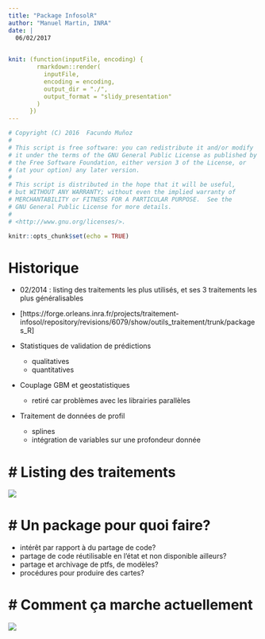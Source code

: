 ```yaml
---
title: "Package InfosolR"
author: "Manuel Martin, INRA"
date: |
  06/02/2017
  

knit: (function(inputFile, encoding) { 
        rmarkdown::render(
          inputFile,
          encoding = encoding, 
          output_dir = "./",
          output_format = "slidy_presentation"
        ) 
      })
---
```


```r
# Copyright (C) 2016  Facundo Muñoz
# 
# This script is free software: you can redistribute it and/or modify
# it under the terms of the GNU General Public License as published by
# the Free Software Foundation, either version 3 of the License, or
# (at your option) any later version.
# 
# This script is distributed in the hope that it will be useful,
# but WITHOUT ANY WARRANTY; without even the implied warranty of
# MERCHANTABILITY or FITNESS FOR A PARTICULAR PURPOSE.  See the
# GNU General Public License for more details.
#
# <http://www.gnu.org/licenses/>.
```

```r
knitr::opts_chunk$set(echo = TRUE)
```

# Historique

- 02/2014 : listing des traitements les plus utilisés, et ses 3 traitements les plus généralisables
- [https://forge.orleans.inra.fr/projects/traitement-infosol/repository/revisions/6079/show/outils_traitement/trunk/packages_R]

* Statistiques de validation de prédictions
    + qualitatives
    + quantitatives
* Couplage GBM et geostatistiques
    + retiré car problèmes avec les librairies parallèles
* Traitement de données de profil
    + splines
    + intégration de variables sur une profondeur donnée


# Listing des traitements
========================================================
 <img src="/home/manuel/tmp/formation_R/images/tasks_InfosolR.png" />



# Un package pour quoi faire?
========================================================

- intérêt par rapport à du partage de code?
- partage de code réutilisable en l'état et non disponible ailleurs?
- partage et archivage de ptfs, de modèles?
- procédures pour produire des cartes?

# Comment ça marche actuellement
========================================================

 <img src="/home/manuel/tmp/formation_R/images/digraph.png" />
<!-- digraph finite_state_machine { -->
<!-- 	rankdir=LR; -->

<!-- 	node [shape = circle]; -->
<!-- 	"développements traitement" -> "serveur svn" [ label = "commit" ]; -->
<!-- 	"serveur svn" -> "copie locale" [ label = "checkout" ]; -->
<!-- 	"copie locale" -> "projet package" [ label = "copy" ]; -->
<!--         "code de construction" -> "infosolR.tar.gz" [ label = "build" ]; -->
<!--         "projet package" -> "infosolR.tar.gz" [ label = "build" ]; -->
<!--         "infosolR.tar.gz" -> "serveur svn" -->
<!-- "projet package" -> "serveur svn" -->
<!-- } -->
